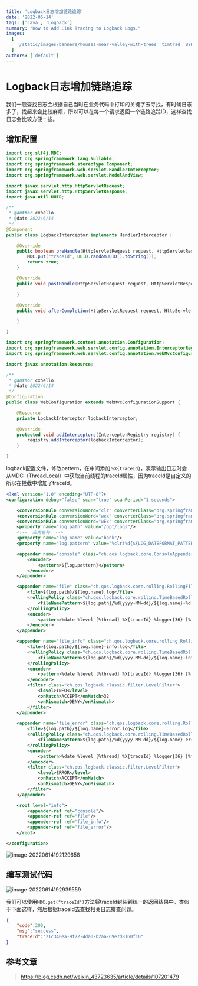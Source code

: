 ```yaml
---
title: 'Logback日志增加链路追踪'
date: '2022-06-14'
tags: ['Java', 'Logback']
summary: "How to Add Link Tracing to Logback Logs."
images:
  [
    '/static/images/banners/houses-near-valley-with-trees__timtrad__BYPMtjYMEyk.jpeg',
  ]
authors: ['default']
---
```


# Logback日志增加链路追踪

我们一般查找日志会根据自己当时在业务代码中打印的关键字去寻找，有时候日志多了，找起来会比较麻烦，所以可以在每一个请求返回一个链路追踪ID，这样查找日志会比较方便一些。

## 增加配置

```java
import org.slf4j.MDC;
import org.springframework.lang.Nullable;
import org.springframework.stereotype.Component;
import org.springframework.web.servlet.HandlerInterceptor;
import org.springframework.web.servlet.ModelAndView;

import javax.servlet.http.HttpServletRequest;
import javax.servlet.http.HttpServletResponse;
import java.util.UUID;

/**
 * @author cxhello
 * @date 2022/6/14
 */
@Component
public class LogbackInterceptor implements HandlerInterceptor {

    @Override
    public boolean preHandle(HttpServletRequest request, HttpServletResponse response, Object handler) throws Exception {
        MDC.put("traceId", UUID.randomUUID().toString());
        return true;
    }

    @Override
    public void postHandle(HttpServletRequest request, HttpServletResponse response, Object handler, @Nullable ModelAndView modelAndView) throws Exception {

    }

    @Override
    public void afterCompletion(HttpServletRequest request, HttpServletResponse response, Object handler, @Nullable Exception ex) throws Exception {

    }

}
```

```java
import org.springframework.context.annotation.Configuration;
import org.springframework.web.servlet.config.annotation.InterceptorRegistry;
import org.springframework.web.servlet.config.annotation.WebMvcConfigurationSupport;

import javax.annotation.Resource;

/**
 * @author cxhello
 * @date 2022/6/14
 */
@Configuration
public class WebConfiguration extends WebMvcConfigurationSupport {

    @Resource
    private LogbackInterceptor logbackInterceptor;

    @Override
    protected void addInterceptors(InterceptorRegistry registry) {
        registry.addInterceptor(logbackInterceptor);
    }

}
```

logback配置文件，修改pattern，在中间添加 `%X{traceId}`，表示输出日志时会从MDC（ThreadLocal）中获取当前线程的traceId属性，因为traceId是自定义的所以在拦截中增加了traceId。

```xml
<?xml version="1.0" encoding="UTF-8"?>
<configuration debug="false" scan="true" scanPeriod="1 seconds">

    <conversionRule conversionWord="clr" converterClass="org.springframework.boot.logging.logback.ColorConverter"/>
    <conversionRule conversionWord="wex" converterClass="org.springframework.boot.logging.logback.WhitespaceThrowableProxyConverter"/>
    <conversionRule conversionWord="wEx" converterClass="org.springframework.boot.logging.logback.ExtendedWhitespaceThrowableProxyConverter"/>
    <property name="log.path" value="/opt/logs"/>
    <!--  应用名称  -->
    <property name="log.name" value="bank"/>
    <property name="log.pattern" value="%clr(%d{${LOG_DATEFORMAT_PATTERN:-yyyy-MM-dd HH:mm:ss.SSS}}){faint} %clr(${LOG_LEVEL_PATTERN:-%5p}) %clr(${PID:- }){magenta} %clr(---){faint} %clr([%15.15t]){faint} %X{traceId} %clr(%-40.40logger{39}){cyan} %clr(:){faint} %m%n${LOG_EXCEPTION_CONVERSION_WORD:-%wEx}}"/>

    <appender name="console" class="ch.qos.logback.core.ConsoleAppender">
        <encoder>
            <pattern>${log.pattern}</pattern>
        </encoder>
    </appender>

    <appender name="file" class="ch.qos.logback.core.rolling.RollingFileAppender">
        <file>${log.path}/${log.name}.log</file>
        <rollingPolicy class="ch.qos.logback.core.rolling.TimeBasedRollingPolicy">
            <fileNamePattern>${log.path}/%d{yyyy-MM-dd}/${log.name}-%d{yyyy-MM-dd}.log.gz</fileNamePattern>
        </rollingPolicy>
        <encoder>
            <pattern>%date %level [%thread] %X{traceId} %logger{36} [%file : %line] %msg%n</pattern>
        </encoder>
    </appender>

    <appender name="file_info" class="ch.qos.logback.core.rolling.RollingFileAppender">
        <file>${log.path}/${log.name}-info.log</file>
        <rollingPolicy class="ch.qos.logback.core.rolling.TimeBasedRollingPolicy">
            <fileNamePattern>${log.path}/%d{yyyy-MM-dd}/${log.name}-info-%d{yyyy-MM-dd}.log.gz</fileNamePattern>
        </rollingPolicy>
        <encoder>
            <pattern>%date %level [%thread] %X{traceId} %logger{36} [%file : %line] %msg%n</pattern>
        </encoder>
        <filter class="ch.qos.logback.classic.filter.LevelFilter">
            <level>INFO</level>
            <onMatch>ACCEPT</onMatch>32
            <onMismatch>DENY</onMismatch>
        </filter>
    </appender>

    <appender name="file_error" class="ch.qos.logback.core.rolling.RollingFileAppender">
        <file>${log.path}/${log.name}-error.log</file>
        <rollingPolicy class="ch.qos.logback.core.rolling.TimeBasedRollingPolicy">
            <fileNamePattern>${log.path}/%d{yyyy-MM-dd}/${log.name}-error-%d{yyyy-MM-dd}.log.gz</fileNamePattern>
        </rollingPolicy>
        <encoder>
            <pattern>%date %level [%thread] %X{traceId} %logger{36} [%file : %line] %msg%n</pattern>
        </encoder>
        <filter class="ch.qos.logback.classic.filter.LevelFilter">
            <level>ERROR</level>
            <onMatch>ACCEPT</onMatch>
            <onMismatch>DENY</onMismatch>
        </filter>
    </appender>

    <root level="info">
        <appender-ref ref="console"/>
        <appender-ref ref="file"/>
        <appender-ref ref="file_info"/>
        <appender-ref ref="file_error"/>
    </root>

</configuration>
```

![image-20220614192129658](https://cxhello.oss-cn-beijing.aliyuncs.com/image/image-20220614192129658.png)

## 编写测试代码

![image-20220614192939559](https://cxhello.oss-cn-beijing.aliyuncs.com/image/image-20220614192939559.png)

我们可以使用`MDC.get("traceId")`方法将traceId封装到统一的返回结果中，类似于下面这样，然后根据traceId去查找相关日志排查问题。

```json
{
    "code":200,
    "msg":"success",
    "traceId":"21c340ea-9f22-4da0-b2aa-69e7d8160f10"
}
```

## 参考文章

> https://blog.csdn.net/weixin_43723635/article/details/107201479